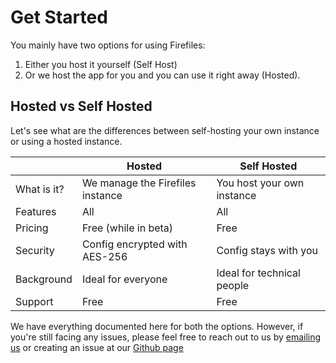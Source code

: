 # Get Started

You mainly have two options for using Firefiles:
1. Either you host it yourself (Self Host)
2. Or we host the app for you and you can use it right away (Hosted).

## Hosted vs Self Hosted

Let's see what are the differences between self-hosting your own instance or using a hosted instance.

|             | Hosted                           | Self Hosted                |
| ----------- | -------------------------------- | -------------------------- |
| What is it? | We manage the Firefiles instance | You host your own instance |
| Features    | All                              | All                        |
| Pricing     | Free (while in beta)             | Free                       |
| Security    | Config encrypted with AES-256    | Config stays with you      |
| Background  | Ideal for everyone               | Ideal for technical people |
| Support     | Free                             | Free                       |

We have everything documented here for both the options. However, if you're still facing any issues, please feel free to reach out to us by [emailing us](mailto://firefiles-support@fayd.me) or creating an issue at our [Github page](https://github.com/faisalsayed10/firefiles)